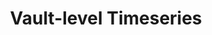 ---
title: Vault-level Timeseries
description: Get historical performance data for a vault
openapi: '/open-apis/0d.json GET /vaults/{vault_id}/timeseries'
---